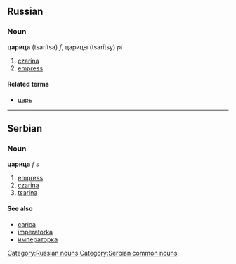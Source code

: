 ==Russian==
[[Category:Russian nouns]]
===Noun===
'''царица''' (tsarítsa) ''f'', царицы (tsarítsy) ''pl''

#[[czarina]]
#[[empress]]

====Related terms====
*[[царь]]


----

==Serbian==
===Noun===
'''царица''' ''f s''
#[[empress]]
#[[czarina]]
#[[tsarina]]
====See also====
*[[carica]]
*[[imperatorka]]
*[[императорка]]
[[Category:Serbian common nouns]]
